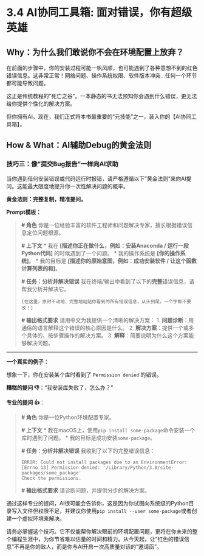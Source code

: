 
# 3.4 AI协同工具箱: 面对错误，你有超级英雄

## **Why：为什么我们敢说你不会在环境配置上放弃？**

在前面的步骤中，你的安装过程可能一帆风顺，也可能遇到了各种意想不到的红色错误信息。这非常正常！网络问题、操作系统权限、软件版本冲突...任何一个环节都可能导致问题。

这正是传统教程的"死亡之谷"。一本静态的书无法预知你会遇到什么错误，更无法给你提供个性化的解决方案。

但你拥有AI。现在，我们正式将本书最重要的"元技能"之一，装入你的【AI协同工具箱】。

## **How & What：AI辅助Debug的黄金法则**

:::{.callout-caution title="AI协同工具箱" icon="fas fa-bug"}

### **技巧三：像"提交Bug报告"一样向AI求助**

当你遇到任何安装错误或代码运行时报错，请严格遵循以下"黄金法则"来向AI提问。这能最大限度地提升你一次性解决问题的概率。

**黄金法则：完整复制，精准提问。**

**Prompt模板：**

> **# 角色**
> 你是一位经验丰富的软件工程师和问题解决专家，擅长根据错误信息定位问题根源。
>
> **# 上下文**
> *   我在 **[描述你正在做什么，例如：安装Anaconda / 运行一段Python代码]** 的时候遇到了一个问题。
> *   我的操作系统是 **[你的操作系统]**。
> *   我的目标是 **[描述你的原始意图，例如：成功安装软件 / 让这个函数计算列表的和]**。
>
> **# 任务：分析并解决错误**
> 我在终端/输出中看到了以下的**完整**错误信息，请帮我分析并解决它。
>
> ```
> [在这里，原封不动地、完整地粘贴你看到的所有错误信息，从头到尾，一个字都不要改！]
> ```
>
> **# 输出格式要求**
> 请用中文为我提供一个清晰的解决方案：
> 1.  **问题诊断**：用通俗的语言解释这个错误的核心原因是什么。
> 2.  **解决方案**：提供一个或多个具体的、按步骤操作的解决方案。
> 3.  **解释**：简要说明为什么这个方案能够解决问题。

---

**一个真实的例子：**

想象一下，你在安装某个库时看到了 `Permission denied` 的错误。

**糟糕的提问 👎**："我安装库失败了，怎么办？"

**专业的提问 👍**：

> **# 角色**
> 你是一位Python环境配置专家。
>
> **# 上下文**
> * 我在macOS上，使用`pip install some-package`命令安装一个库时遇到了问题。
> * 我的目标是成功安装`some-package`。
>
> **# 任务：分析并解决错误**
> 我收到了以下的完整错误信息：
> ```
> ERROR: Could not install packages due to an EnvironmentError: [Errno 13] Permission denied: '/Library/Python/3.8/site-packages/some_package'
> Check the permissions.
> ```
>
> **# 输出格式要求**
> 请诊断问题，并提供分步的解决方案。

通过这样专业的提问，AI很可能会告诉你，这是因为你试图向系统级的Python目录写入文件但权限不足，并建议你使用`pip install --user some-package`或者创建一个虚拟环境来解决。

:::

请务必掌握这个技巧。它不仅能帮你解决眼前的环境配置问题，更将在你未来的整个编程生涯中，为你节省难以估量的时间和精力。从今天起，让"红色的错误信息"不再是你的敌人，而是你与AI开启一次高质量对话的"邀请函"。 